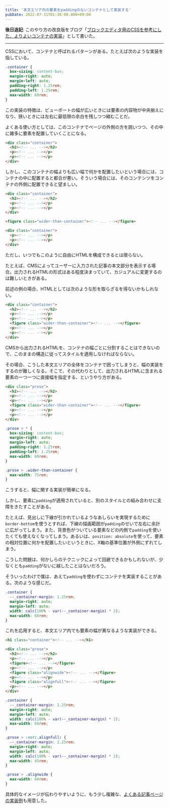 ```yaml
---
title: '本文エリア内の要素をpaddingのないコンテナとして実装する'
pubDate: 2022-07-31T01:30:00.000+09:00
---
```


**後日追記**: このやり方の改良版をブログ「[ブロックエディタ用のCSSを参考にした、よりよいコンテナの実装](/2022-11-27-better-container)」として書いた。

---

CSSにおいて、コンテナと呼ばれるパターンがある。たとえば次のような実装を指している。

```css
.container {
  box-sizing: content-box;
  margin-right: auto;
  margin-left: auto;
  padding-right: 1.25rem;
  padding-left: 1.25rem;
  max-width: 60rem;
}
```

この実装の特徴は、ビューポートの幅が広いときには要素の内容物が中央揃えになり、狭いときには左右に最低限の余白を残しつつ縮むことだ。

よくある使い方としては、このコンテナでページの外側の方を囲いつつ、その中に雑多に要素を配置していくことになる。

```html
<div class="container">
  <h2><!-- ... --></h2>
  <p><!-- ... --></p>
  <p><!-- ... --></p>
</div>
```

しかし、このコンテナの幅よりも広い幅で何かを配置したいという場合には、コンテナの中に配置すると都合が悪い。そういう場合には、そのコンテンツをコンテナの外側に配置できると望ましい。

```html
<div class="container">
  <h2><!-- ... --></h2>
  <p><!-- ... --></p>
  <p><!-- ... --></p>
</div>

<figure class="wider-than-container"><!-- ... --></figure>

<div class="container">
  <p><!-- ... --></p>
  <p><!-- ... --></p>
</div>
```

ただし、いつでもこのように自由にHTMLを構成できるとは限らない。

たとえば、CMSによってユーザーに入力された記事の本文部分を表示する場合。出力されるHTMLの形式はある程度決まっていて、カジュアルに変更するのは難しいときがある。

前述の例の場合、HTMLとしては次のような形を取らざるを得ないかもしれない。

```html
<div class="container">
  <h2><!-- ... --></h2>
  <p><!-- ... --></p>
  <p><!-- ... --></p>
  <figure class="wider-than-container"><!-- ... --></figure>
  <p><!-- ... --></p>
  <p><!-- ... --></p>
</div>
```

CMSから出力されるHTMLを、コンテナの幅ごとに分割することはできないので、このままの構造に従ってスタイルを適用しなければならない。

その場合、こうした本文エリアの全体をコンテナで囲ってしまうと、幅の実装をするのが難しくなる。そこで、その代わりとして、出力されるHTMLに含まれる要素の一つ一つに直接幅を指定する、というやり方がある。

```html
<div class="prose">
  <h2><!-- ... --></h2>
  <p><!-- ... --></p>
  <p><!-- ... --></p>
  <figure class="wider-than-container"><!-- ... --></figure>
  <p><!-- ... --></p>
  <p><!-- ... --></p>
</div>
```

```css
.prose > * {
  box-sizing: content-box;
  margin-right: auto;
  margin-left: auto;
  padding-right: 1.25rem;
  padding-left: 1.25rem;
  max-width: 60rem;
}

.prose > .wider-than-container {
  max-width: 75rem;
}
```

こうすると、幅に関する実装が簡単になる。

しかし、要素に`padding`が適用されていると、別のスタイルとの組み合わせに支障をきたすことがある。

たとえば、見出しに下線が引かれているようなあしらいを実現するために`border-bottom`を使うとすれば、下線の描画範囲が`padding`のせいで左右に余計に広がってしまう。また、背景色がついている要素などの内側で`padding`を使いたくても使えなくなってしまう。あるいは、`position: absolute`を使って、要素の相対位置に何かを配置したいというときに、X軸の基準位置が外側にずれてしまう。

こうした問題は、何かしらのテクニックによって回避できるかもしれないが、少なくとも`padding`がないに越したことはないだろう。

そういったわけで僕は、あえて`padding`を使わずにコンテナを実装することがある。次のような感じだ。

```css
.container {
  --_container-margin: 1.25rem;
  margin-right: auto;
  margin-left: auto;
  width: calc(100% - var(--_container-margin) * 2);
  max-width: 60rem;
}
```

これを応用すると、本文エリア内でも要素の幅が異なるような実装ができる。

```html
<h1 class="container"><!-- ... --></h1>

<div class="prose">
  <h2><!-- ... --></h2>
  <p><!-- ... --></p>
  <figure><!-- ... --></figure>
  <p><!-- ... --></p>
  <figure class="alignwide"><!-- ... --></figure>
  <p><!-- ... --></p>
  <figure class="alignfull"><!-- ... --></figure>
  <p><!-- ... --></p>
</div>
```

```css
.container {
  --_container-margin: 1.25rem;
  margin-right: auto;
  margin-left: auto;
  width: calc(100% - var(--_container-margin) * 2);
  max-width: 60rem;
}

.prose > :not(.alignfull) {
  --_container-margin: 1.25rem;
  margin-right: auto;
  margin-left: auto;
  width: calc(100% - var(--_container-margin) * 2);
  max-width: 45rem;
}

.prose > .alignwide {
  max-width: 60rem;
}
```

具体的なイメージが伝わりやすいように、もう少し複雑な、[よくある記事ページの実装例](/2022-07-31-container-with-no-padding/demo)も用意した。
